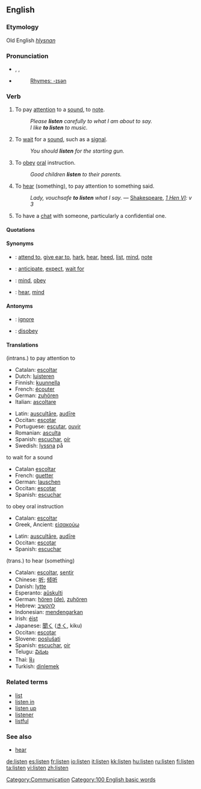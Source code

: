 ==English==

===Etymology===
Old English ''[[hlysnan]]''

===Pronunciation===
*{{AHD|lĭs'ən}}, {{IPA|/ˈlɪsən/}}, {{SAMPA|/"lIs@n/}}
*{{audio|en-us-listen.ogg|Audio (US)}}
*:[[Rhymes:English:-ɪsən|Rhymes: -ɪsən]]

=== Verb ===
{{en-verb}}
# {{intransitive}} To pay [[attention]] to a [[sound]], to [[note]].
#: ''Please '''listen''' carefully to what I am about to say.''
#: ''I like '''to listen''' to music.''
# {{intransitive}} To [[wait]] for a [[sound]], such as a [[signal]].
#: ''You should '''listen''' for the starting gun.''
# {{intransitive}} To [[obey]] [[oral]] instruction.
#: ''Good children '''listen''' to their parents.''
# {{cattag|transitive, archaic}} To [[hear]] (something), to pay attention to something said.
#: ''Lady, vouchsafe '''to listen''' what I say.'' — [[w:William Shakespeare|Shakespeare]], ''[[s:The First Part of King Henry the Sixth|1 Hen VI]]: v 3''
# {{rfv-sense}} To have a [[chat]] with someone, particularly a confidential one.

====Quotations====
{{seeCites}}

====Synonyms====
*{{italbrac|intrans.; to pay attention to}}: [[attend to]], [[give ear to]], [[hark]], [[hear]], [[heed]], [[list]], [[mind]], [[note]]
*{{italbrac|to wait for a sound}}: [[anticipate]], [[expect]], [[wait for]]
*{{italbrac|to obey oral instruction}}: [[mind]], [[obey]]
*{{italbrac|trans.; to hear}}: [[hear]], [[mind]]

====Antonyms====
*{{italbrac|to pay attention to}}: [[ignore]]
*{{italbrac|to obey oral instruction}}: [[disobey]]

==== Translations ====
{{COW trans}}

;(intrans.) to pay attention to
{{top}}
*Catalan: [[escoltar]]
*Dutch: [[luisteren]]
*Finnish: [[kuunnella]]
*French: [[écouter]]
*German: [[zuhören]]
*Italian: [[ascoltare]]
{{mid}}
*Latin: [[auscultare|auscultāre]], [[audire|audīre]]
*Occitan: [[escotar]]
*Portuguese: [[escutar]], [[ouvir]]
*Romanian: [[asculta]]
*Spanish: [[escuchar]], [[oír]]
*Swedish: [[lyssna]] på
{{bottom}}

;to wait for a sound
{{top}}
*Catalan [[escoltar]]
*French: [[guetter]]
*German: [[lauschen]]
*Occitan: [[escotar]]
*Spanish: [[escuchar]]
{{mid}}
{{bottom}}

;to obey oral instruction
{{top}}
*Catalan: [[escoltar]]
*Greek, Ancient: [[εἰσακούω]]
{{mid}}
*Latin: [[auscultare|auscultāre]], [[audire|audīre]]
*Occitan:  [[escotar]]
*Spanish: [[escuchar]]
{{bottom}}


;(trans.) to hear (something)
{{top}}
{{mid}}
{{bottom}}

{{checktrans}}
*Catalan: [[escoltar]], [[sentir]]
*Chinese: [[听]]; [[倾听]]
*Danish: [[lytte]]
*Esperanto: [[aŭskulti]]
*German: [[hören]] [[:de:hören|(de)]], [[zuhören]]
*Hebrew: [[להקשיב]]
*Indonesian: [[dengar|mendengarkan]]
*Irish: [[éist]]
*Japanese: [[聞く]] ([[きく]], kiku)
*Occitan: [[escotar]]
*Slovene: [[poslušati]]
*Spanish: [[escuchar]], [[oir]]
*Telugu: [[వినుట]]
*Thai: [[ฟัง]]
*Turkish: [[dinlemek]]

===Related terms===
*[[list]]
*[[listen in]]
*[[listen up]]
*[[listener]]
*[[listful]]

===See also===
*[[hear]]

[[Category:Communication]]
[[Category:100 English basic words]]

[[de:listen]]
[[es:listen]]
[[fr:listen]]
[[io:listen]]
[[it:listen]]
[[kk:listen]]
[[hu:listen]]
[[ru:listen]]
[[fi:listen]]
[[ta:listen]]
[[vi:listen]]
[[zh:listen]]